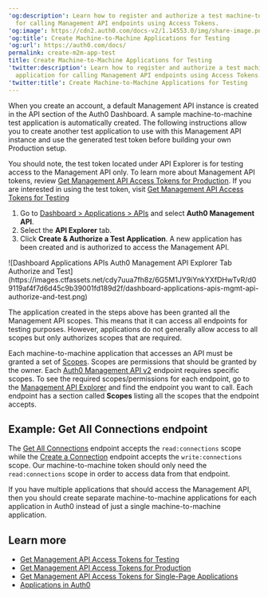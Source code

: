 ---
'og:description': Learn how to register and authorize a test machine-to-machine application
  for calling Management API endpoints using Access Tokens.
'og:image': https://cdn2.auth0.com/docs-v2/1.14553.0/img/share-image.png
'og:title': Create Machine-to-Machine Applications for Testing
'og:url': https://auth0.com/docs/
permalink: create-m2m-app-test
title: Create Machine-to-Machine Applications for Testing
'twitter:description': Learn how to register and authorize a test machine-to-machine
  application for calling Management API endpoints using Access Tokens.
'twitter:title': Create Machine-to-Machine Applications for Testing
---
When you create an account, a default <Tooltip tip="Management API: A product to allow customers to perform administrative tasks." cta="View Glossary" href="/docs/glossary?term=Management+API">Management API</Tooltip> instance is created in the API section of the <Tooltip tip="Management API: A product to allow customers to perform administrative tasks." cta="View Glossary" href="/docs/glossary?term=Auth0+Dashboard">Auth0 Dashboard</Tooltip>. A sample machine-to-machine test application is automatically created. The following instructions allow you to create another test application to use with this Management API instance and use the generated test token before building your own Production setup.

You should note, the test token located under API Explorer is for testing access to the Management API only. To learn more about Management API tokens, review [Get Management API Access Tokens for Production](/docs/secure/tokens/access-tokens/management-api-access-tokens/get-management-api-access-tokens-for-production). If you are interested in using the test token, visit [Get Management API Access Tokens for Testing](/docs/secure/tokens/access-tokens/management-api-access-tokens/get-management-api-access-tokens-for-testing)

1. Go to [Dashboard > Applications > APIs](https://manage.auth0.com/#/apis) and select **Auth0 Management API**.
2. Select the **API Explorer** tab.
3. Click **Create & Authorize a Test Application**. A new application has been created and is authorized to access the Management API.

<Frame>![Dashboard Applications APIs Auth0 Management API Explorer Tab Authorize and Test](https://images.ctfassets.net/cdy7uua7fh8z/6G5M1JY9iYnkYXfDHwTvR/d09119af4f7d6d45c9b39001fd189d2f/dashboard-applications-apis-mgmt-api-authorize-and-test.png)</Frame>

The application created in the steps above has been granted all the Management API scopes. This means that it can access all endpoints for testing purposes. However, applications do not generally allow access to all scopes but only authorizes scopes that are required.

<Card title="How can I find out which scopes/permissions are required for the Management API?">

Each machine-to-machine application that accesses an API must be granted a set of [Scopes](/docs/get-started/apis/scopes/api-scopes). Scopes are permissions that should be granted by the owner. Each [Auth0 Management API v2](https://auth0.com/docs/api/management/v2) endpoint requires specific scopes. To see the required scopes/permissions for each endpoint, go to the [Management API Explorer](https://auth0.com/docs/api/management/v2#!) and find the endpoint you want to call. Each endpoint has a section called **Scopes** listing all the scopes that the endpoint accepts.

</Card>

## Example: Get All Connections endpoint

The [Get All Connections](https://auth0.com/docs/api/management/v2#!/Clients/get_connections) endpoint accepts the `read:connections` scope while the [Create a Connection](https://auth0.com/docs/api/management/v2#!/Clients/post_connections) endpoint accepts the `write:connections` scope. Our machine-to-machine token should only need the `read:connections` scope in order to access data from that endpoint.

If you have multiple applications that should access the Management API, then you should create separate machine-to-machine applications for each application in Auth0 instead of just a single machine-to-machine application.

## Learn more

* [Get Management API Access Tokens for Testing](/docs/secure/tokens/access-tokens/management-api-access-tokens/get-management-api-access-tokens-for-testing)
* [Get Management API Access Tokens for Production](/docs/secure/tokens/access-tokens/management-api-access-tokens/get-management-api-access-tokens-for-production)
* [Get Management API Access Tokens for Single-Page Applications](/docs/secure/tokens/access-tokens/management-api-access-tokens/get-management-api-tokens-for-single-page-applications)
* [Applications in Auth0](/docs/get-started/applications)